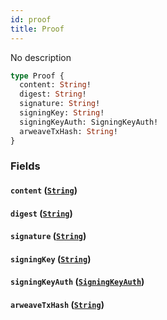 ```yaml
---
id: proof
title: Proof
---
```



No description

```graphql
type Proof {
  content: String!
  digest: String!
  signature: String!
  signingKey: String!
  signingKeyAuth: SigningKeyAuth!
  arweaveTxHash: String!
}
```


### Fields

#### `content` ([`String`](/cyberconnect/reference/scalars/string))




#### `digest` ([`String`](/cyberconnect/reference/scalars/string))




#### `signature` ([`String`](/cyberconnect/reference/scalars/string))




#### `signingKey` ([`String`](/cyberconnect/reference/scalars/string))




#### `signingKeyAuth` ([`SigningKeyAuth`](/cyberconnect/reference/objects/signing-key-auth))




#### `arweaveTxHash` ([`String`](/cyberconnect/reference/scalars/string))






